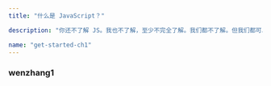 ---
title: "什么是 JavaScript？"

description: "你还不了解 JS。我也不了解，至少不完全了解。我们都不了解。但我们都可以开始更好地了解 JS。在《你还不懂 JS》 （YDKJSY）系列第一本书的第一章中，我们将花一些时间来奠定基础，以便继续前进。我们需要首先介绍各​​种重要的背景细节，澄清一些关于该语言到底是什么（以及不是什么！）的迷思和误解。这是对 JS 组织和维护方式的本质和流程的宝贵见解；所有 JS 开发人员都应该理解它。如果你想了解 JS，这就是开始踏上这段旅程的第一步。"

name: "get-started-ch1"
---

### wenzhang1
